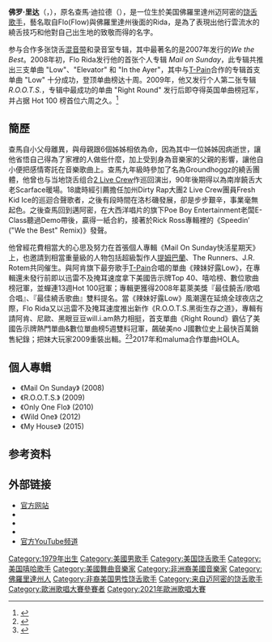 {{update|time=2017-03-10T06:32:02+00:00}}{{Noteta|zh-hans:特拉马;zh-hant:查馬}}{{Infobox musical artist
|Name              = 佛羅·里達<br/>Flo Rida
|Img = Flo Rida2012.jpg
|Img_size          = 200px
|caption         =Flo Rida攝於2012年
|Landscape         =
|Background        = solo_singer
|Birth_name        = 查馬·迪拉德<br/>Tramar Dillard
| birth_date       = {{birth date and age|1979|9|17|mf=y}}
| birth_place      = {{USA}}[[佛罗里达州|佛罗里达州]][[卡罗尔城|卡罗尔城]]
|Occupation        = [[饶舌歌手|饶舌歌手]]
| instrument       = 
|Genre             = {{flatlist|
* [[嘻哈音乐|嘻哈音乐]]
* [[电子舞曲|电子舞曲]]
}}
|Origin            = {{USA}}[[佛罗里达州|佛罗里达州]][[迈阿密|迈阿密]]
|Years_active      = 2006年至今
|Label             = {{flatlist|
* [[Poe_Boy_Entertainment|Poe Boy]]
* [[Atlantic_Records|Atlantic]]
}}
| associated_acts  = <!--This place is not to place every single contribution he has made--> {{flatlist|
* [[T-Pain|T-Pain]]
* Rick Ross
* Brisco
* [[大卫·库塔_(DJ)|大卫·库塔]]
}}
| website         = {{url|www.officialflo.com}}
}}

'''佛罗·里达'''（{{lang-en|'''Flo Rida'''}}，{{bd|1979年|9月17日|||catIdx=Flo Rida}}），原名查馬·迪拉德（{{lang|en|'''Tramar Lacel Dillard'''}}），是一位生於美国佛羅里達州迈阿密的[[饶舌歌手|饶舌歌手]]，藝名取自Flo(Flow)與佛羅里達州後面的Rida，是為了表現出他行雲流水的繞舌技巧和他對自己出生地的致敬而得的名字。

参与合作多张饶舌[[混音带|混音带]]和录音室专辑，其中最著名的是2007年发行的''We the Best''。2008年初，Flo Rida发行他的首张个人专辑 ''Mail on Sunday''，此专辑共推出三支单曲 "Low"、"Elevator" 和 "In the Ayer"，其中与[[T-Pain|T-Pain]]合作的专辑首支单曲 "Low" 十分成功，登顶单曲榜达十周。2009年，他又发行个人第二张专辑 ''R.O.O.T.S.''，专辑中最成功的单曲 "Right Round" 发行后即夺得英国单曲榜冠军，并占据 Hot 100 榜首位六周之久。<ref>{{Cite web |url=http://www.bluesandsoul.com/feature/399/flo_rida_let_it_ride/ |title=Flo Rida interview by Pete Lewis, 'Blues & Soul' April 2009 |accessdate=2010-01-06 |archive-date=2020-07-31 |archive-url=https://web.archive.org/web/20200731224142/http://www.bluesandsoul.com/feature/399/flo_rida_let_it_ride/ |dead-url=no }}</ref>

== 簡歷 ==
查馬自小父母離異，與母親跟6個姊姊相依為命，因為其中一位姊姊因病逝世，讓他省悟自己得為了家裡的人做些什麼，加上受到身為音樂家的父親的影響，讓他自小便把感情寄託在音樂歌曲上。查馬九年級時參加了名為Groundhoggz的繞舌團體，他曾也与当地饶舌组合[[2_Live_Crew|2 Live Crew]]作巡回演出，90年後期得以為南岸饒舌大老Scarface暖場。18歲時經引薦擔任加州Dirty Rap大團2 Live Crew團員Fresh Kid Ice的巡迴合聲歌者，之後有段時間在洛杉磯發展，卻是步步艱辛，事業毫無起色。之後查馬回到邁阿密，在大西洋唱片的旗下Poe Boy Entertainment老闆E-Class聽過Demo帶後，贏得一紙合約，接著於Rick Ross專輯裡的《Speedin’ ("We the Best" Remix)》發聲。

他曾經花費相當大的心思及努力在首張個人專輯《Mail On Sunday快活星期天》上，也邀請到相當重量級的人物包括超級製作人[[提姆巴蘭|提姆巴蘭]]、The Runners、J.R. Rotem共同催生。與阿肯旗下最夯歌手[[T-Pain|T-Pain]]合唱的單曲《辣妹好露Low》，在專輯還未發行前即以迅雷不及掩耳速度拿下美國告示牌Top 40、嘻哈榜、數位歌曲榜冠軍，並蟬連13週Hot 100冠軍；專輯更獲得2008年葛萊美獎『最佳饒舌/歌唱合唱』、『最佳繞舌歌曲』雙料提名。當《辣妹好露Low》風潮還在延燒全球夜店之際，Flo Rida又以迅雷不及掩耳速度推出新作《R.O.O.T.S.黑街生存之道》，專輯有請阿肯、尼歐、黑眼豆豆will.i.am熱力相挺，首支單曲《Right Round》霸佔了美國告示牌熱門單曲&數位單曲榜5週雙料冠軍，飆破美no J國數位史上最快百萬銷售紀錄；把妹大玩家2009重裝出輯。<ref name="billboard">{{cite news |first=Mariel |last=Concepcion |title=Flo Rida |url=http://www.billboard.com/features/flo-rida-1003678482.story |work=Billboard |accessdate=2010-01-06 |archive-date=2012-12-30 |archive-url=https://web.archive.org/web/20121230002718/http://www.billboard.com/features/flo-rida-1003678482.story |dead-url=no }}</ref><ref name="all music">{{cite web |url=http://www.allmusic.com/artist/flo-rida-p923332 |title=Flo Rida: Biography |accessdate=2007-12-19 |last=Kellman |first=Andy |year=2007 |work=Allmusic |archive-date=2012-03-23 |archive-url=https://web.archive.org/web/20120323012834/http://allmusic.com/artist/flo-rida-p923332/ |dead-url=no }}</ref>2017年和maluma合作單曲HOLA。

== 個人專輯 ==
*《Mail On Sunday》 (2008)
*《R.O.O.T.S.》 (2009)
*《Only One Flo》 (2010)
*《Wild One》 (2012)
*《My House》 (2015)

== 参考资料 ==
{{reflist}}

== 外部链接 ==
* [http://www.officialflo.com 官方网站]{{Wayback|url=http://www.officialflo.com/ |date=20110219083833 }}
* {{worldcat id|id=np-flo%20rida$rapper}}
* {{MySpace|officialflo}}
* {{Twitter|official_flo}}
* [http://www.youtube.com/user/officialflo 官方YouTube频道] {{Wayback|url=http://www.youtube.com/user/officialflo |date=20201116231705 }}{{Eurovision Song Contest 2021}}

{{Authority control}}
{{DEFAULTSORT:Flo Rida}}
[[Category:1979年出生|Category:1979年出生]]
[[Category:美國男歌手|Category:美國男歌手]]
[[Category:美国饶舌歌手|Category:美国饶舌歌手]]
[[Category:美国嘻哈歌手|Category:美国嘻哈歌手]]
[[Category:美國舞曲音樂家|Category:美國舞曲音樂家]]
[[Category:非洲裔美國音樂家|Category:非洲裔美國音樂家]]
[[Category:佛羅里達州人|Category:佛羅里達州人]]
[[Category:非裔美国男性饶舌歌手|Category:非裔美国男性饶舌歌手]]
[[Category:来自迈阿密的饶舌歌手|Category:来自迈阿密的饶舌歌手]]
[[Category:歐洲歌唱大賽參賽者|Category:歐洲歌唱大賽參賽者]]
[[Category:2021年歐洲歌唱大賽|Category:2021年歐洲歌唱大賽]]